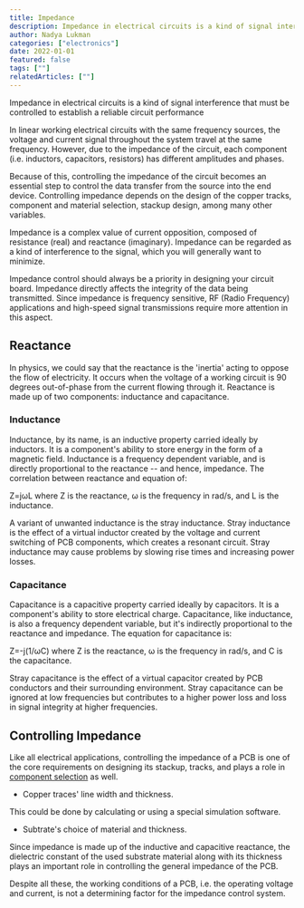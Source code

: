 ```yaml
---
title: Impedance
description: Impedance in electrical circuits is a kind of signal interference that must be controlled to establish a reliable circuit performance.
author: Nadya Lukman
categories: ["electronics"]
date: 2022-01-01
featured: false
tags: [""]
relatedArticles: [""]
---
```


Impedance in electrical circuits is a kind of signal interference that must be controlled to establish a reliable circuit performance

In linear working electrical circuits with the same frequency sources, the voltage and current signal throughout the system travel at the same frequency. However, due to the impedance of the circuit, each component (i.e. inductors, capacitors, resistors) has different amplitudes and phases.

Because of this, controlling the impedance of the circuit becomes an essential step to control the data transfer from the source into the end device. Controlling impedance depends on the design of the copper tracks, component and material selection, stackup design, among many other variables.

Impedance is a complex value of current opposition, composed of resistance (real) and reactance (imaginary). Impedance can be regarded as a kind of interference to the signal, which you will generally want to minimize.

Impedance control should always be a priority in designing your circuit board. Impedance directly affects the integrity of the data being transmitted. Since impedance is frequency sensitive, RF (Radio Frequency) applications and high-speed signal transmissions require more attention in this aspect.

## Reactance

In physics, we could say that the reactance is the 'inertia' acting to oppose the flow of electricity. It occurs when the voltage of a working circuit is 90 degrees out-of-phase from the current flowing through it. Reactance is made up of two components: inductance and capacitance.

### Inductance

Inductance, by its name, is an inductive property carried ideally by inductors. It is a component's ability to store energy in the form of a magnetic field. Inductance is a frequency dependent variable, and is directly proportional to the reactance -- and hence, impedance. The correlation between reactance and equation of:

Z=jωL where Z is the reactance, ω is the frequency in rad/s, and L is the inductance.

A variant of unwanted inductance is the stray inductance. Stray inductance is the effect of a virtual inductor created by the voltage and current switching of PCB components, which creates a resonant circuit. Stray inductance may cause problems by slowing rise times and increasing power losses.

### Capacitance

Capacitance is a capacitive property carried ideally by capacitors. It is a component's ability to store electrical charge. Capacitance, like inductance, is also a frequency dependent variable, but it's indirectly proportional to the reactance and impedance. The equation for capacitance is:

Z=-j(1/ωC) where Z is the reactance, ω is the frequency in rad/s, and C is the capacitance.

Stray capacitance is the effect of a virtual capacitor created by PCB conductors and their surrounding environment. Stray capacitance can be ignored at low frequencies but contributes to a higher power loss and loss in signal integrity at higher frequencies.

## Controlling Impedance

Like all electrical applications, controlling the impedance of a PCB is one of the core requirements on designing its stackup, tracks, and plays a role in [component selection](/articles/Components) as well.

- Copper traces' line width and thickness.

This could be done by calculating or using a special simulation software.

- Subtrate's choice of material and thickness.

Since impedance is made up of the inductive and capacitive reactance, the dielectric constant of the used substrate material along with its thickness plays an important role in controlling the general impedance of the PCB.

Despite all these, the working conditions of a PCB, i.e. the operating voltage and current, is not a determining factor for the impedance control system.
